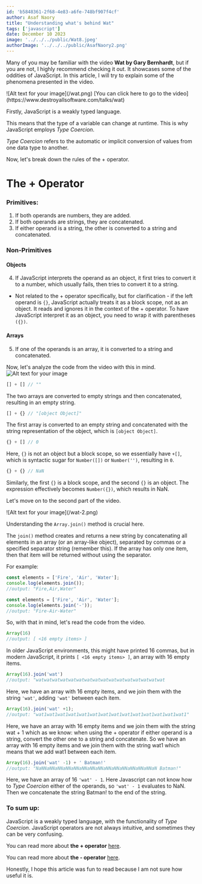 ```yaml
---
id: 'b5848361-2f68-4e83-a6fe-748bf907f4cf'
author: Asaf Naory
title: "Understanding what's behind Wat"
tags: ['javascript']
date: December 10 2023
image: '../../../public/Wat8.jpeg'
authorImage: '../../../public/AsafNaory2.png'
---
```


Many of you may be familiar with the video **Wat by Gary Bernhardt**, but if you are not, 
I highly recommend checking it out. It showcases some of the oddities of JavaScript. 
In this article, I will try to explain some of the phenomena presented in the video.


<CenteredDiv>
    ![Alt text for your image](/wat.png)
</CenteredDiv>
<CenteredDiv>
[You can click here to go to the video](https://www.destroyallsoftware.com/talks/wat)
</CenteredDiv>

Firstly, JavaScript is a weakly typed language.


This means that the type of a variable can change at runtime. This is why JavaScript employs *Type Coercion*.

*Type Coercion* refers to the automatic or implicit conversion of values from one data type to another.

Now, let's break down the rules of the + operator.

# The + Operator
### Primitives: 
1. If both operands are numbers, they are added.
2. If both operands are strings, they are concatenated.
3. If either operand is a string, the other is converted to a string and concatenated.

### Non-Primitives
#### Objects
4. If JavaScript interprets the operand as an object, it first tries to convert it to a number, which usually fails, then tries to convert it to a string.

* Not related to the + operator specifically, but for clarification - if the left operand is `{}`, JavaScript actually treats it as a block scope, not as an object. It reads and ignores it in the context of the + operator. To have JavaScript interpret it as an object, you need to wrap it with parentheses `({})`.

#### Arrays
5. If one of the operands is an array, it is converted to a string and concatenated.


Now, let's analyze the code from the video with this in mind.
<CenteredDiv>
![Alt text for your image](/wat-1.png)
</CenteredDiv>
```javascript
[] + [] // ""
```
The two arrays are converted to empty strings and then concatenated, resulting in an empty string.

```javascript
[] + {} // "[object Object]"
```
The first array is converted to an empty string and concatenated with the string representation of the object, which is `[object Object]`.

```javascript
{} + [] // 0
```
Here, `{}` is not an object but a block scope, so we essentially have `+[]`, which is syntactic sugar for `Number([])` or `Number('')`, resulting in `0`.

```javascript
{} + {} // NaN
```
Similarly, the first `{}` is a block scope, and the second `{}` is an object. The expression effectively becomes `Number({})`, which results in NaN.


Let's move on to the second part of the video.

<CenteredDiv>
![Alt text for your image](/wat-2.png)
</CenteredDiv>

Understanding the `Array.join()` method is crucial here.

The `join()` method creates and returns a new string by concatenating all elements in an array (or an array-like object), 
separated by commas or a specified separator string (remember this). 
If the array has only one item, then that item will be returned without using the separator.

For example:
```javascript
const elements = ['Fire', 'Air', 'Water'];
console.log(elements.join());
//output: "Fire,Air,Water"
```

```javascript
const elements = ['Fire', 'Air', 'Water'];
console.log(elements.join('-'));
//output: "Fire-Air-Water"
```
So, with that in mind, let's read the code from the video.

```javascript
Array(16)
//output: [ <16 empty items> ]
```

In older JavaScript environments, this might have printed 16 commas, but in modern JavaScript, it prints `[ <16 empty items> ]`, an array with 16 empty items.

```javascript
Array(16).join('wat')
//output: "watwatwatwatwatwatwatwatwatwatwatwatwatwatwatwat
```
Here, we have an array with 16 empty items, and we join them with the string `'wat'`, adding `'wat'` between each item.

```javascript
Array(16).join('wat' +1);
//output: "wat1wat1wat1wat1wat1wat1wat1wat1wat1wat1wat1wat1wat1wat1"
```
Here, we have an array with 16 empty items and we join them with the string wat + 1 which as we know: when using the + operator if either operand is a string, convert the other one to a string and concatenate.
So we have an array with 16 empty items and we join them with the string wat1 which means that we add wat1 between each item.

```javascript
Array(16).join('wat' -1) + ' Batman!'
//output: "NaNNaNNaNNaNNaNNaNNaNNaNNaNNaNNaNNaNNaNNaNNaN Batman!"
```
Here, we have an array of 16 `'wat' - 1`. Here Javascript can not know how to *Type Coercion* either of the operands, so `'wat' - 1` evaluates to NaN.
Then we concatenate the string Batman! to the end of the string.

### To sum up:


JavaScript is a weakly typed language, with the functionality of *Type Coercion*.
JavaScript operators are not always intuitive, and sometimes they can be very confusing.


You can read more about **the + operator** [here](https://262.ecma-international.org/5.1/#sec-11.6.1).


You can read more about **the - operator** [here](https://262.ecma-international.org/5.1/#sec-11.6.2).


Honestly, I hope this article was fun to read because I am not sure how useful it is.